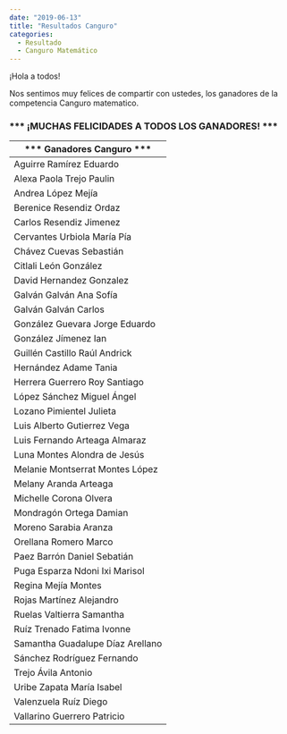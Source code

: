 ```yaml
---
date: "2019-06-13"
title: "Resultados Canguro"
categories:
  - Resultado
  - Canguro Matemático
---
```


¡Hola a todos!

Nos sentimos muy felices de compartir con ustedes, los ganadores de la competencia
Canguro matematico.

### *** ¡MUCHAS FELICIDADES A TODOS LOS GANADORES! *** ###

| *** Ganadores Canguro ***        |
|----------------------------------|
| Aguirre Ramírez Eduardo          |
| Alexa Paola Trejo Paulin         |
| Andrea López Mejía               |
| Berenice Resendiz Ordaz          |
| Carlos Resendiz Jimenez          |
| Cervantes Urbiola María Pía      |
| Chávez Cuevas Sebastián          |
| Citlali León González            |
| David Hernandez Gonzalez         |
| Galván Galván Ana Sofía          |
| Galván Galván Carlos             |
| González Guevara Jorge Eduardo   |
| González Jímenez Ian             |
| Guillén Castillo Raúl Andrick    |
| Hernández Adame Tania            |
| Herrera Guerrero Roy Santiago    |
| López Sánchez Miguel Ángel       |
| Lozano Pimientel Julieta         |
| Luis Alberto Gutierrez Vega      |
| Luis Fernando Arteaga Almaraz    |
| Luna Montes Alondra de Jesús     |
| Melanie Montserrat Montes López  |
| Melany Aranda Arteaga            |
| Michelle Corona Olvera           |
| Mondragón Ortega Damian          |
| Moreno Sarabia Aranza            |
| Orellana Romero Marco            |
| Paez Barrón Daniel Sebatián      |
| Puga Esparza Ndoni Ixi Marisol   |
| Regina Mejía Montes              |
| Rojas Martínez Alejandro         |
| Ruelas Valtierra Samantha        |
| Ruíz Trenado Fatima Ivonne       |
| Samantha Guadalupe Díaz Arellano |
| Sánchez Rodríguez Fernando       |
| Trejo Ávila Antonio              |
| Uribe Zapata María Isabel        |
| Valenzuela Ruíz Diego            |
| Vallarino Guerrero Patricio      |